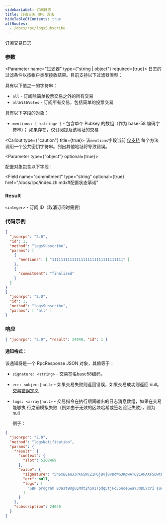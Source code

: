 ```yaml
---
sidebarLabel: 订阅日志
title: 订阅日志 RPC 方法
hideTableOfContents: true
altRoutes:
  - /docs/rpc/logsSubscribe
---
```


订阅交易日志

<DocSideBySide>

<DocLeftSide>

### 参数

<Parameter name="过滤器" type={"string | object"} required={true}>
  日志的过滤条件以按帐户类型接收结果。目前支持以下过滤器类型：

<Field type="string">

具有以下值之一的字符串：

- `all` - 订阅除简单投票交易之外的所有交易
- `allWithVotes` - 订阅所有交易，包括简单的投票交易

</Field>

<Field type="object">

具有以下字段的对象：

- `mentions: [ <string> ]` - 包含单个 Pubkey 的数组（作为 base-58 编码字符串）；
  如果存在，仅订阅提及该地址的交易

<Callout type={"caution"} title={true}>
  该`mentions`字段当前
  [仅支持](https://github.com/solana-labs/solana/blob/master/rpc/src/rpc_pubsub.rs#L481)
  每个方法调用一个公共密钥字符串。列出其他地址将导致错误。
</Callout>

</Field>

</Parameter>

<Parameter type={"object"} optional={true}>

配置对象包含以下字段：

<Field
  name="commitment"
  type="string"
  optional={true}
  href="/docs/rpc/index.zh.mdx#配置状态承诺"
></Field>

</Parameter>

### Result

`<integer>` - 订阅 ID（取消订阅时需要）

</DocLeftSide>

<DocRightSide>

### 代码示例

```json
{
  "jsonrpc": "2.0",
  "id": 1,
  "method": "logsSubscribe",
  "params": [
    {
      "mentions": [ "11111111111111111111111111111111" ]
    },
    {
      "commitment": "finalized"
    }
  ]
}
{
  "jsonrpc": "2.0",
  "id": 1,
  "method": "logsSubscribe",
  "params": [ "all" ]
}
```

### 响应

```json
{ "jsonrpc": "2.0", "result": 24040, "id": 1 }
```

</DocRightSide>
</DocSideBySide>

#### 通知格式：

该通知将是一个 RpcResponse JSON 对象，其值等于：

- `signature: <string>` - 交易签名base58编码。
- `err: <object|null>` - 如果交易失败则返回错误，如果交易成功则返回 null。
  [交易错误定义](https://github.com/solana-labs/solana/blob/c0c60386544ec9a9ec7119229f37386d9f070523/sdk/src/transaction/error.rs#L13)
- `logs: <array|null>` - 交易指令在执行期间输出的日志消息数组，如果在交易能够执
  行之前模拟失败（例如由于无效的区块哈希或签名验证失败），则为 null

  例子：

```json
{
  "jsonrpc": "2.0",
  "method": "logsNotification",
  "params": {
    "result": {
      "context": {
        "slot": 5208469
      },
      "value": {
        "signature": "5h6xBEauJ3PK6SWCZ1PGjBvj8vDdWG3KpwATGy1ARAXFSDwt8GFXM7W5Ncn16wmqokgpiKRLuS83KUxyZyv2sUYv",
        "err": null,
        "logs": [
          "SBF program 83astBRguLMdt2h5U1Tpdq5tjFoJ6noeGwaY3mDLVcri success"
        ]
      }
    },
    "subscription": 24040
  }
}
```
